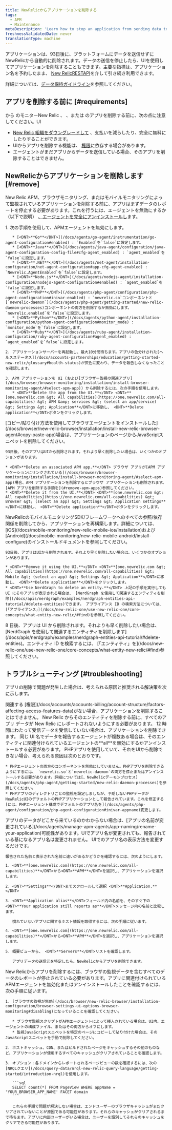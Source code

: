 ```yaml
---
title: NewRelicからアプリケーションを削除する
tags:
  - APM
  - Maintenance
metaDescription: 'Learn how to stop an application from sending data to New Relic, and how to remove it from the UI.'
freshnessValidatedDate: never
translationType: machine
---
```


アプリケーションは、93日後に、プラットフォームにデータを送信せずにNewRelicから自動的に削除されます。データの送信を停止したら、UIを使用してアプリケーションを削除することもできます。主要な指標は、アプリケーション名を予約したまま、 [New RelicRESTAPI](/docs/apis/rest-api-v2/getting-started/introduction-new-relic-rest-api-v2)を介して引き続き利用できます。

詳細については、[データ保持ガイドライン](/docs/accounts/accounts/data-management/overview-data-retention-components#apm)を参照してください。

## アプリを削除する前に [#requirements]

から のモニターNew Relic<InlinePopover type="apm" /> 、<InlinePopover type="browser" /> 、または のアプリを削除する前に、次の点に注意してください。<InlinePopover type="mobile" />UI

* [New Relic 組織をダウングレードして](/docs/accounts/accounts-billing/account-setup/downgradecancel-account) 、支払いを減らしたり、完全に無料にしたりすることができます。
* UIからアプリを削除する機能は、 [権限](/docs/accounts/accounts-billing/account-structure/factors-affecting-access-features-data/#user-permissions)に依存する場合があります。
* エージェントがまだアプリからデータを送信している場合、そのアプリを削除することはできません。

## NewRelicからアプリケーションを削除します [#remove]

New Relic APM、ブラウザモニタリング、またはモバイルモニタリングによって監視されているアプリケーションを削除する前に、アプリはまずデータのレポートを停止する必要があります。これを行うには、エージェントを無効にするか（以下で説明） [、エージェントを完全にアンインストールし](/docs/agents/manage-apm-agents/installation/uninstall-agent)ます。

<CollapserGroup>
  <Collapser id="remove-apm-apps" title="APMアプリケーション">
    1. 次の手順を使用して、APMエージェントを無効にします。

       * [<DNT>**Go**</DNT>](/docs/agents/go-agent/instrumentation/go-agent-configuration#enabled) : `Enabled`を`false`に設定します。
       * [<DNT>**Java**</DNT>](/docs/agents/java-agent/configuration/java-agent-configuration-config-file#cfg-agent_enabled) : `agent_enabled`を`false`に設定します。
       * [<DNT>**.NET**</DNT>](/docs/agents/net-agent/installation-configuration/net-agent-configuration#app-cfg-agent-enabled) : `Newrelic.AgentEnabled`を`false`に設定します。
       * [<DNT>**Node.js**</DNT>](/docs/agents/nodejs-agent/installation-configuration/nodejs-agent-configuration#enabled) : `agent_enabled`を`false`に設定します。
       * [<DNT>**PHP**</DNT>](/docs/agents/php-agent/configuration/php-agent-configuration#inivar-enabled) : `newrelic.so`コンポーネントと[`newrelic-daemon`](/docs/agents/php-agent/getting-started/new-relic-daemon-processes)コンポーネントの両方を削除するか無効にします。 `newrelic.enabled`を`false`に設定します。
       * [<DNT>**Python**</DNT>](/docs/agents/python-agent/installation-configuration/python-agent-configuration#monitor_mode) : `monitor_mode`を`false`に設定します。
       * [<DNT>**Ruby**</DNT>](/docs/agents/ruby-agent/installation-configuration/ruby-agent-configuration#agent_enabled) : `agent_enabled`を`false`に設定します。

    2. アプリケーションサーバーを再起動し、最大10分間待ちます。アプリの色分けされた[ヘルスステータス](/docs/accounts-partnerships/education/getting-started-new-relic/glossary#health-status)が灰色に変わり、データを報告しなくなったことを確認します。

    3. APM アプリケーションを UI (および[ブラウザー監視の関連アプリ](/docs/browser/browser-monitoring/installation/install-browser-monitoring-agent/#select-apm-app)) から削除するには、次の手順を使用します。
       * <DNT>**Delete the app from the UI.**</DNT> <DNT>**[one.newrelic.com &gt; All capabilities](https://one.newrelic.com/all-capabilities) &gt; APM &amp; services &gt; (select an app/service) &gt; Settings &gt; Application**</DNT>に移動し、 <DNT>**Delete application**</DNT>ボタンをクリックします。
  </Collapser>

  <Collapser id="remove-browser-apps" title="ブラウザ">
    [コピー/貼り付け方法を使用してブラウザエージェントをインストールした](/docs/browser/new-relic-browser/installation/install-new-relic-browser-agent#copy-paste-app)場合は、アプリケーションのページからJavaScriptスニペットを削除してください。

    93日後、そのアプリはUIから削除されます。それより早く削除したい場合は、いくつかのオプションがあります。

    * <DNT>**Delete an associated APM app.**</DNT> ブラウザ アプリが[APM アプリケーションにリンクされている](/docs/browser/browser-monitoring/installation/install-browser-monitoring-agent/#select-apm-app)場合、APM アプリケーションを削除するとブラウザ アプリケーションも削除されます。 [APM アプリを削除する手順を](#remove-apm-apps)参照してください。
    * <DNT>**Delete it from the UI.**</DNT> <DNT>**[one.newrelic.com &gt; All capabilities](https://one.newrelic.com/all-capabilities) &gt; Browser &gt; (select an app) &gt; Settings &gt; Application settings**</DNT>に移動し、 <DNT>**Delete application**</DNT>ボタンをクリックします。
  </Collapser>

  <Collapser id="remove-mobile-apps" title="モバイル">
    NewRelicのモバイルモニタリングSDK/フレームワークへのすべての参照/依存関係を削除してから、アプリケーションを再構築します。詳細については、 [iOS](/docs/mobile-monitoring/new-relic-mobile-ios/installation)および[Android](/docs/mobile-monitoring/new-relic-mobile-android/install-configure)のインストールドキュメントを参照してください。

    93日後、アプリはUIから削除されます。それより早く削除したい場合は、いくつかのオプションがあります。

    * <DNT>**Remove it using the UI.**</DNT> <DNT>**[one.newrelic.com &gt; All capabilities](https://one.newrelic.com/all-capabilities) &gt; Mobile &gt; (select an app) &gt; Settings &gt; Application**</DNT>に移動し、 <DNT>**Delete application**</DNT>をクリックします。
    * <DNT>**Use NerdGraph to delete an entity.**</DNT> 上記の手順を実行しても UI にそのアプリが表示される場合は、 [NerdGraph を使用して関連するエンティティを削除](/docs/apis/nerdgraph/examples/nerdgraph-entities-api-tutorial/#delete-entities)できます。 アプライアンス ID の検索方法については、 [「アプライアンス」](/docs/new-relic-one/use-new-relic-one/core-concepts/what-entity-new-relic/#find)を参照してください。
  </Collapser>

  <Collapser id="remove-otel-apps" title="OpenTelemetry">
    8 日後、アプリは UI から削除されます。それよりも早く削除したい場合は、 [NerdGraph を使用して関連するエンティティを削除します](/docs/apis/nerdgraph/examples/nerdgraph-entities-api-tutorial/#delete-entities)。エンティティ ID を検索するには、 [「エンティティ」を](/docs/new-relic-one/use-new-relic-one/core-concepts/what-entity-new-relic/#find)参照してください。
  </Collapser>
</CollapserGroup>

## トラブルシューティング [#troubleshooting]

アプリの削除で問題が発生した場合は、考えられる原因と推奨される解決策を次に示します。

<CollapserGroup>
  <Collapser id="not-owner-admin" title="権限がありません">
    関連する [権限](/docs/accounts/accounts-billing/account-structure/factors-affecting-access-features-data)がない場合、アプリケーションを削除することはできません。
  </Collapser>

  <Collapser id="wait-longer" title="あなたは十分長く待っていません">
    New Relic からそのエンティティを削除する前に、すべてのアプリ データが New Relic にレポートされないようにする必要があります。 12 時間にわたって受信データを受信していない場合は、アプリケーションを削除できます。
  </Collapser>

  <Collapser id="agents-not-disabled" title="すべてのエージェントが無効になっているわけではありません">
    同じ UI 名でデータを報告するエージェントが複数ある場合は、そのエンティティに関連付けられているエージェントの<DNT>**all**</DNT>を無効にするかアンインストールする必要があります。
  </Collapser>

  <Collapser id="php-issues" title="PHPアプリの削除に問題があります">
    PHPアプリを使用していて、それをUIから削除できない場合、考えられる原因は次のとおりです。

    * PHPエージェントの両方のコンポーネントを無効にしていません。PHPアプリを削除できるようにするには、 `newrelic.so`と`newrelic-daemon`の両方を停止またはアンインストールする必要があります。詳細については[、NewRelicデーモンプロセス](/docs/agents/php-agent/getting-started/new-relic-daemon-processes)を参照してください。
    * PHPアプリのディレクトリごとの監視を設定しましたが、予期しないPHPデータがNewRelicUIのデフォルトのPHPアプリケーションとして報告されています。これを修正する[には、PHPエージェント構成でデフォルトのアプリ名を](/docs/agents/php-agent/configuration/php-agent-configuration#inivar-appname)変更します。
  </Collapser>

  <Collapser id="name-confusion" title="アプリのデータがどこから来ているのかわかりません">
    アプリのデータがどこから来ているのかわからない場合は、[アプリの名前が変更されている](/docs/agents/manage-apm-agents/app-naming/rename-your-application)可能性があります。UIでアプリ名が変更されても、報告されている基になるアプリ名は変更されません。 UIでのアプリ名の表示方法を変更するだけです。

    報告された名前と表示された名前に違いがあるかどうかを確認するには、次のようにします。

    1. <DNT>**[one.newrelic.com](https://one.newrelic.com/all-capabilities)**</DNT>から<DNT>**APM**</DNT>を選択し、アプリケーションを選択します。

    2. <DNT>**Settings**</DNT>までスクロールして選択 <DNT>**Application.**</DNT>

    3. <DNT>**Application alias**</DNT>フィールド内の名前を、そのすぐ下の<DNT>**Your application still reports as**</DNT>メッセージ内の名前と比較します。

       慣れていないアプリに関するホスト情報を取得するには、次の手順に従います。

    4. <DNT>**[one.newrelic.com](https://one.newrelic.com/all-capabilities)**</DNT>から<DNT>**APM**</DNT>を選択し、アプリケーションを選択します。

    5. 概要ビューから、 <DNT>**Servers**</DNT>リストを確認します。

       アプリデータの送信元を特定したら、NewRelicからアプリを削除できます。
  </Collapser>

  <Collapser id="browser-reporting" title="ブラウザデータはまだ報告中です">
    New Relicからアプリを削除するには、ブラウザの監視データを含むすべてのデータのレポートが停止されている必要があります。アプリに関連付けられているAPMエージェントを無効化またはアンインストールしたことを確認するには、次の手順に従います。

    1. [ブラウザの監視が無効](/docs/browser/new-relic-browser/installation-configuration/browser-settings-ui-options-browser-monitoring#disabling)になっていることを確認してください。

       * ブラウザ監視スクリプトがAPMエージェントによって挿入されている場合は、UI内、エージェントの構成ファイル、またはその両方からオフにします。
       * 監視JavaScriptスニペットを特定のページにコピーして貼り付けた場合は、そのJavaScriptスニペットを手動で削除してください。

    2. ホストキャッシュ、CDN、またはビルドされたページをキャッシュするその他のものなど、アプリケーションが使用するすべてのキャッシュがクリアされていることを確認します。

    3. オプション：各ドメインからレポートされるページビューの数を確認するには、次の[NRQLクエリ](/docs/query-data/nrql-new-relic-query-language/getting-started/introduction-nrql)を使用します。

       ```sql
       SELECT count(*) FROM PageView WHERE appName = 'YOUR_BROWSER_APP_NAME' FACET domain
       ```

       これらの手順で問題が解決しない場合は、エンドユーザーのブラウザキャッシュがまだクリアされていないことが原因である可能性があります。それらのキャッシュがクリアされるまで待ちます。アプリに内部ユーザーがいる場合は、ユーザーを識別してそれらのキャッシュをクリアできる可能性があります。
  </Collapser>
</CollapserGroup>